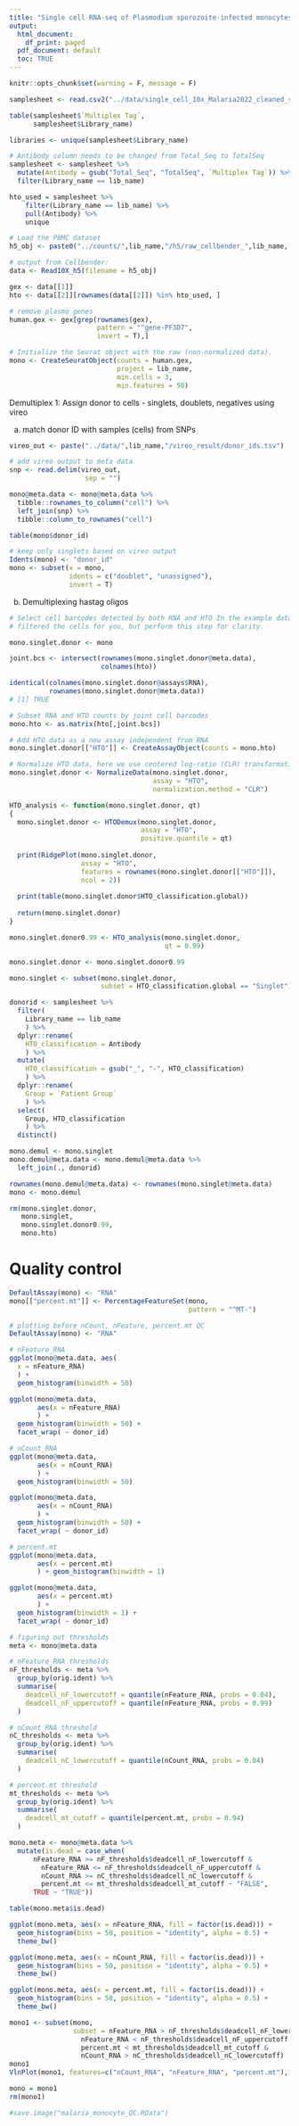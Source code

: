 ```yaml
---
title: "Single cell RNA-seq of Plasmodium sporozoite-infected monocytes - demultiplexing and quality control"
output:
  html_document:
    df_print: paged
  pdf_document: default
  toc: TRUE
---
```


```r
knitr::opts_chunk$set(warning = F, message = F)
```

```r

samplesheet <- read.csv2("../data/single_cell_10x_Malaria2022_cleaned_samplesheet.csv")

table(samplesheet$`Multiplex Tag`, 
      samplesheet$Library_name)

libraries <- unique(samplesheet$Library_name)

# Antibody column needs to be changed from Total_Seq to TotalSeq
samplesheet <- samplesheet %>% 
  mutate(Antibody = gsub("Total_Seq", "TotalSeq", `Multiplex Tag`)) %>% 
  filter(Library_name == lib_name)

```

```r

hto_used = samplesheet %>%
    filter(Library_name == lib_name) %>%
    pull(Antibody) %>%
    unique

```

```r
# Load the PBMC dataset
h5_obj <- paste0("../counts/",lib_name,"/h5/raw_cellbender_",lib_name, "_out_seurat.h5")

# output from Cellbender:
data <- Read10X_h5(filename = h5_obj)

gex <- data[[1]]
hto <- data[[2]][rownames(data[[2]]) %in% hto_used, ]

# remove plasmo genes
human.gex <- gex[grep(rownames(gex), 
                      pattern = "^gene-PF3D7", 
                      invert = T),]

# Initialize the Seurat object with the raw (non-normalized data).
mono <- CreateSeuratObject(counts = human.gex, 
                           project = lib_name, 
                           min.cells = 3, 
                           min.features = 50)

```

Demultiplex 1: Assign donor to cells - singlets, doublets, negatives using vireo

a) match donor ID with samples (cells) from SNPs

```r
vireo_out <- paste("../data/",lib_name,"/vireo_result/donor_ids.tsv")

# add vireo output to meta data
snp <- read.delim(vireo_out, 
                   sep = "")

mono@meta.data <- mono@meta.data %>% 
  tibble::rownames_to_column("cell") %>% 
  left_join(snp) %>% 
  tibble::column_to_rownames("cell")

table(mono$donor_id)

# keep only singlets based on vireo output
Idents(mono) <- "donor_id"
mono <- subset(x = mono, 
               idents = c("doublet", "unassigned"), 
               invert = T)
```

b) Demultiplexing hastag oligos

```r
# Select cell barcodes detected by both RNA and HTO In the example data sets we have already
# filtered the cells for you, but perform this step for clarity.

mono.singlet.donor <- mono

joint.bcs <- intersect(rownames(mono.singlet.donor@meta.data), 
                       colnames(hto))

identical(colnames(mono.singlet.donor@assays$RNA), 
          rownames(mono.singlet.donor@meta.data))
# [1] TRUE

# Subset RNA and HTO counts by joint cell barcodes
mono.hto <- as.matrix(hto[,joint.bcs])

# Add HTO data as a new assay independent from RNA
mono.singlet.donor[["HTO"]] <- CreateAssayObject(counts = mono.hto)

# Normalize HTO data, here we use centered log-ratio (CLR) transformation
mono.singlet.donor <- NormalizeData(mono.singlet.donor, 
                                    assay = "HTO", 
                                    normalization.method = "CLR")
```

```r

HTO_analysis <- function(mono.singlet.donor, qt)
{
  mono.singlet.donor <- HTODemux(mono.singlet.donor, 
                                 assay = "HTO", 
                                 positive.quantile = qt)
  
  print(RidgePlot(mono.singlet.donor, 
                  assay = "HTO", 
                  features = rownames(mono.singlet.donor[["HTO"]]), 
                  ncol = 2))
  
  print(table(mono.singlet.donor$HTO_classification.global))
  
  return(mono.singlet.donor)
}

```

```r
mono.singlet.donor0.99 <- HTO_analysis(mono.singlet.donor, 
                                       qt = 0.99)
```

<!-- ```{r} -->
<!-- # try other percentiles if they work better -->
<!-- mono.singlet.donor0.95 <- HTO_analysis(mono.singlet.donor, qt = 0.95) -->
<!-- ``` -->

<!-- ```{r} -->
<!-- mono.singlet.donor0.9 <- HTO_analysis(mono.singlet.donor, qt = 0.9) -->
<!-- ``` -->

<!-- ```{r} -->
<!-- mono.singlet.donor0.85 <- HTO_analysis(mono.singlet.donor, qt = 0.85) -->
<!-- ``` -->

```r
mono.singlet.donor <- mono.singlet.donor0.99
```

```r

mono.singlet <- subset(mono.singlet.donor, 
                       subset = HTO_classification.global == "Singlet")

donorid <- samplesheet %>%
  filter(
    Library_name == lib_name
    ) %>%
  dplyr::rename(
    HTO_classification = Antibody
    ) %>%
  mutate(
    HTO_classification = gsub("_", "-", HTO_classification)
    ) %>%
  dplyr::rename(
    Group = `Patient Group`
    ) %>%
  select(
    Group, HTO_classification
    ) %>%
  distinct()

mono.demul <- mono.singlet
mono.demul@meta.data <- mono.demul@meta.data %>% 
  left_join(., donorid)

rownames(mono.demul@meta.data) <- rownames(mono.singlet@meta.data)
mono <- mono.demul

```

```r
rm(mono.singlet.donor, 
   mono.singlet, 
   mono.singlet.donor0.99, 
   mono.hto)
```

# Quality control

```r
DefaultAssay(mono) <- "RNA"
mono[["percent.mt"]] <- PercentageFeatureSet(mono, 
                                             pattern = "^MT-")
```

```r
# plotting before nCount, nFeature, percent.mt QC
DefaultAssay(mono) <- "RNA"

# nFeature_RNA
ggplot(mono@meta.data, aes(
  x = nFeature_RNA)
  ) + 
  geom_histogram(binwidth = 50)

ggplot(mono@meta.data, 
       aes(x = nFeature_RNA)
       ) + 
  geom_histogram(binwidth = 50) +
  facet_wrap( ~ donor_id)

# nCount_RNA
ggplot(mono@meta.data, 
       aes(x = nCount_RNA)
       ) + 
  geom_histogram(binwidth = 50)

ggplot(mono@meta.data, 
       aes(x = nCount_RNA)
       ) + 
  geom_histogram(binwidth = 50) +
  facet_wrap( ~ donor_id)

# percent.mt
ggplot(mono@meta.data, 
       aes(x = percent.mt)
       ) + geom_histogram(binwidth = 1)

ggplot(mono@meta.data, 
       aes(x = percent.mt)
       ) + 
  geom_histogram(binwidth = 1) +
  facet_wrap( ~ donor_id)

```

```r
# figuring out thresholds
meta <- mono@meta.data

# nFeature_RNA thresholds
nF_thresholds <- meta %>%
  group_by(orig.ident) %>%
  summarise(
    deadcell_nF_lowercutoff = quantile(nFeature_RNA, probs = 0.04),
    deadcell_nF_uppercutoff = quantile(nFeature_RNA, probs = 0.99)
  )

# nCount_RNA threshold
nC_thresholds <- meta %>%
  group_by(orig.ident) %>%
  summarise(
    deadcell_nC_lowercutoff = quantile(nCount_RNA, probs = 0.04)
  )

# percent.mt threshold
mt_thresholds <- meta %>%
  group_by(orig.ident) %>%
  summarise(
    deadcell_mt_cutoff = quantile(percent.mt, probs = 0.94)
  )
```


```r

mono.meta <- mono@meta.data %>% 
  mutate(is.dead = case_when(
      nFeature_RNA >= nF_thresholds$deadcell_nF_lowercutoff & 
        nFeature_RNA <= nF_thresholds$deadcell_nF_uppercutoff &
        nCount_RNA >= nC_thresholds$deadcell_nC_lowercutoff &
        percent.mt <= mt_thresholds$deadcell_mt_cutoff ~ "FALSE",
      TRUE ~ "TRUE"))

table(mono.meta$is.dead)

ggplot(mono.meta, aes(x = nFeature_RNA, fill = factor(is.dead))) +
  geom_histogram(bins = 50, position = "identity", alpha = 0.5) +
  theme_bw()

ggplot(mono.meta, aes(x = nCount_RNA, fill = factor(is.dead))) +
  geom_histogram(bins = 50, position = "identity", alpha = 0.5) +
  theme_bw()

ggplot(mono.meta, aes(x = percent.mt, fill = factor(is.dead))) +
  geom_histogram(bins = 50, position = "identity", alpha = 0.5) +
  theme_bw()

```

```r
mono1 <- subset(mono, 
                subset = nFeature_RNA > nF_thresholds$deadcell_nF_lowercutoff & 
                  nFeature_RNA < nF_thresholds$deadcell_nF_uppercutoff & 
                  percent.mt < mt_thresholds$deadcell_mt_cutoff & 
                  nCount_RNA > nC_thresholds$deadcell_nC_lowercutoff)
mono1
VlnPlot(mono1, features=c("nCount_RNA", "nFeature_RNA", "percent.mt"), group.by = "orig.ident") 

mono = mono1
rm(mono1)
```

```r
#save.image("malaria_monocyte_QC.RData")
```